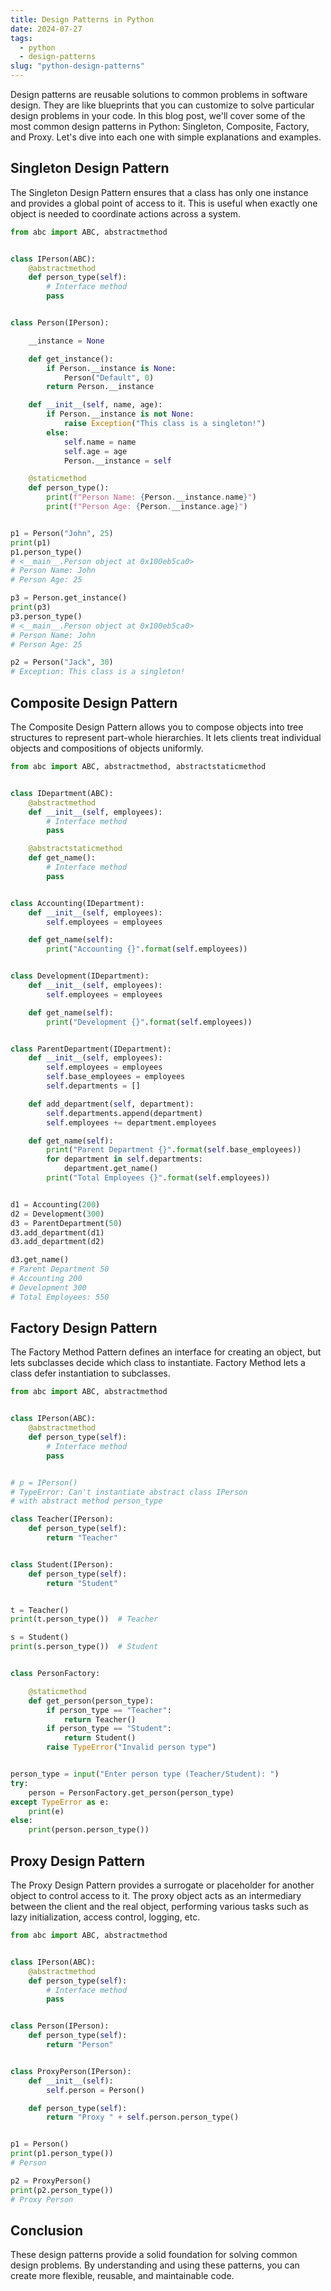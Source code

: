```yaml
---
title: Design Patterns in Python
date: 2024-07-27
tags: 
  - python
  - design-patterns
slug: "python-design-patterns"
---
```


Design patterns are reusable solutions to common problems in software design. They are like blueprints that you can customize to solve particular design problems in your code. In this blog post, we'll cover some of the most common design patterns in Python: Singleton, Composite, Factory, and Proxy. Let's dive into each one with simple explanations and examples.

## Singleton Design Pattern

The Singleton Design Pattern ensures that a class has only one instance and provides a global point of access to it. This is useful when exactly one object is needed to coordinate actions across a system.

```python
from abc import ABC, abstractmethod


class IPerson(ABC):
    @abstractmethod
    def person_type(self):
        # Interface method
        pass


class Person(IPerson):

    __instance = None

    def get_instance():
        if Person.__instance is None:
            Person("Default", 0)
        return Person.__instance

    def __init__(self, name, age):
        if Person.__instance is not None:
            raise Exception("This class is a singleton!")
        else:
            self.name = name
            self.age = age
            Person.__instance = self

    @staticmethod
    def person_type():
        print(f"Person Name: {Person.__instance.name}")
        print(f"Person Age: {Person.__instance.age}")


p1 = Person("John", 25)
print(p1)
p1.person_type()
# <__main__.Person object at 0x100eb5ca0>
# Person Name: John
# Person Age: 25

p3 = Person.get_instance()
print(p3)
p3.person_type()
# <__main__.Person object at 0x100eb5ca0>
# Person Name: John
# Person Age: 25

p2 = Person("Jack", 30)
# Exception: This class is a singleton!
```

## Composite Design Pattern

The Composite Design Pattern allows you to compose objects into tree structures to represent part-whole hierarchies. It lets clients treat individual objects and compositions of objects uniformly.

```python
from abc import ABC, abstractmethod, abstractstaticmethod


class IDepartment(ABC):
    @abstractmethod
    def __init__(self, employees):
        # Interface method
        pass

    @abstractstaticmethod
    def get_name():
        # Interface method
        pass


class Accounting(IDepartment):
    def __init__(self, employees):
        self.employees = employees

    def get_name(self):
        print("Accounting {}".format(self.employees))


class Development(IDepartment):
    def __init__(self, employees):
        self.employees = employees

    def get_name(self):
        print("Development {}".format(self.employees))


class ParentDepartment(IDepartment):
    def __init__(self, employees):
        self.employees = employees
        self.base_employees = employees
        self.departments = []

    def add_department(self, department):
        self.departments.append(department)
        self.employees += department.employees

    def get_name(self):
        print("Parent Department {}".format(self.base_employees))
        for department in self.departments:
            department.get_name()
        print("Total Employees {}".format(self.employees))


d1 = Accounting(200)
d2 = Development(300)
d3 = ParentDepartment(50)
d3.add_department(d1)
d3.add_department(d2)

d3.get_name()
# Parent Department 50
# Accounting 200
# Development 300
# Total Employees: 550
```

## Factory Design Pattern

The Factory Method Pattern defines an interface for creating an object, but lets subclasses decide which class to instantiate. Factory Method lets a class defer instantiation to subclasses.

```python
from abc import ABC, abstractmethod


class IPerson(ABC):
    @abstractmethod
    def person_type(self):
        # Interface method
        pass


# p = IPerson()
# TypeError: Can't instantiate abstract class IPerson 
# with abstract method person_type

class Teacher(IPerson):
    def person_type(self):
        return "Teacher"


class Student(IPerson):
    def person_type(self):
        return "Student"


t = Teacher()
print(t.person_type())  # Teacher

s = Student()
print(s.person_type())  # Student


class PersonFactory:

    @staticmethod
    def get_person(person_type):
        if person_type == "Teacher":
            return Teacher()
        if person_type == "Student":
            return Student()
        raise TypeError("Invalid person type")


person_type = input("Enter person type (Teacher/Student): ")
try:
    person = PersonFactory.get_person(person_type)
except TypeError as e:
    print(e)
else:
    print(person.person_type())
```

## Proxy Design Pattern

The Proxy Design Pattern provides a surrogate or placeholder for another object to control access to it. The proxy object acts as an intermediary between the client and the real object, performing various tasks such as lazy initialization, access control, logging, etc.

```python
from abc import ABC, abstractmethod


class IPerson(ABC):
    @abstractmethod
    def person_type(self):
        # Interface method
        pass


class Person(IPerson):
    def person_type(self):
        return "Person"


class ProxyPerson(IPerson):
    def __init__(self):
        self.person = Person()

    def person_type(self):
        return "Proxy " + self.person.person_type()


p1 = Person()
print(p1.person_type())
# Person

p2 = ProxyPerson()
print(p2.person_type())
# Proxy Person
```

## Conclusion

These design patterns provide a solid foundation for solving common design problems. By understanding and using these patterns, you can create more flexible, reusable, and maintainable code.
